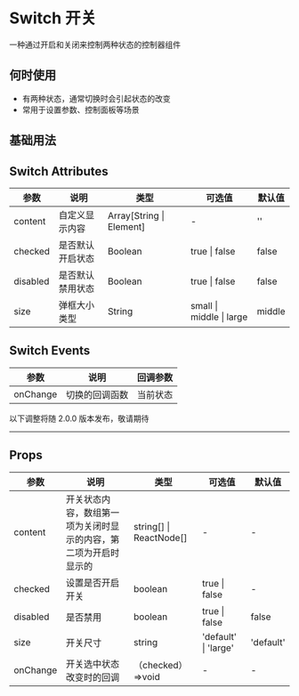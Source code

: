 # Switch 开关

一种通过开启和关闭来控制两种状态的控制器组件

## 何时使用

- 有两种状态，通常切换时会引起状态的改变
- 常用于设置参数、控制面板等场景

## 基础用法


<DemoBase />

## Switch Attributes

| 参数     | 说明             | 类型                     | 可选值                   | 默认值 |
| -------- | ---------------- | ------------------------ | ------------------------ | ------ |
| content  | 自定义显示内容   | Array[String \| Element] | -                        | ''     |
| checked  | 是否默认开启状态 | Boolean                  | true \| false            | false  |
| disabled | 是否默认禁用状态 | Boolean                  | true \| false            | false  |
| size     | 弹框大小类型     | String                   | small \| middle \| large | middle |

## Switch Events

| 参数     | 说明           | 回调参数 |
| -------- | -------------- | -------- |
| onChange | 切换的回调函数 | 当前状态 |

<div style={{ position: 'relative' }}>
  <span
    style={{
      position: 'absolute',
      background: '#fff',
      left: '50%',
      transform: ' translate(-50%,-50%)',
      fontSize: '18px',
      padding: 5,
      color: '#f63'
    }}
  >
    以下调整将随 2.0.0 版本发布，敬请期待
  </span>
  <hr style={{ marginTop: 50, marginBottom: 20, border: '0.5px dashed #c8c8c8' }} />
</div>

## Props

| 参数     | 说明                                                             | 类型                    | 可选值               | 默认值    |
| -------- | ---------------------------------------------------------------- | ----------------------- | -------------------- | --------- |
| content  | 开关状态内容，数组第一项为关闭时显示的内容，第二项为开启时显示的 | string[] \| ReactNode[] | -                    | -         |
| checked  | 设置是否开启开关                                                 | boolean                 | true \| false        | -         |
| disabled | 是否禁用                                                         | boolean                 | true \| false        | false     |
| size     | 开关尺寸                                                         | string                  | 'default' \| 'large' | 'default' |
| onChange | 开关选中状态改变时的回调                                         | （checked）=>void       | -                    | -         |
